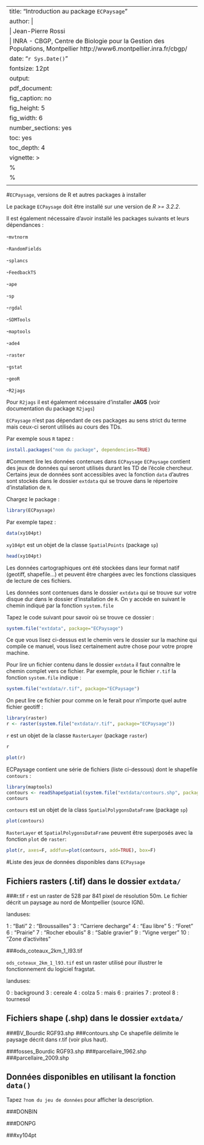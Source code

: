 
---
title: "Introduction au package `ECPaysage`"
author: | 
  | Jean-Pierre Rossi
  | INRA - CBGP, Centre de Biologie pour la Gestion des Populations, Montpellier http://www6.montpellier.inra.fr/cbgp/
date: "`r Sys.Date()`"
fontsize: 12pt
output:
   pdf_document:
     fig_caption: no
     fig_height: 5
     fig_width: 6
     number_sections: yes
     toc: yes
     toc_depth: 4
vignette: >
  %\VignetteIndexEntry{introduction_ecpaysage}
  %\VignetteEngine{knitr::rmarkdown}
  \usepackage[utf8]{inputenc}
---

#`ECPaysage`, versions de R et autres packages à installer

Le package `ECPaysage` doit être installé sur une version de *R >= 3.2.2*.

Il est également nécessaire d'avoir installé les packages suivants et leurs dépendances :

-`mvtnorm`

-`RandomFields`

-`splancs`

-`FeedbackTS`

-`ape`

-`sp`

-`rgdal`

-`SDMTools`

-`maptools`

-`ade4`

-`raster`

-`gstat`

-`geoR`

-`R2jags`

Pour `R2jags` il est également nécessaire d'installer **JAGS** (voir documentation du package `R2jags`)

`ECPaysage` n'est pas dépendant de ces packages au sens strict du terme mais ceux-ci seront utilisés au cours des TDs.

Par exemple sous `R` tapez :
```r
install.packages("nom du package", dependencies=TRUE)
```



#Comment lire les données contenues dans `ECPaysage`
`ECPaysage` contient des jeux de données qui seront utilisés durant les TD de l'école chercheur. Certains jeux de données sont accessibles avec la fonction `data` d'autres sont stockés dans le dossier `extdata` qui se trouve dans le répertoire d'installation de `R`.

Chargez le package :

```r
library(ECPaysage)
```


Par exemple tapez :

```r
data(xy104pt)
```

`xy104pt` est un objet de la classe `SpatialPoints` (package `sp`) 

```r
head(xy104pt)
```

Les données cartographiques ont été stockées dans leur format natif (geotiff, shapefile...) et peuvent être chargées avec les fonctions classiques de lecture de ces fichiers.

Les données sont contenues dans le dossier `extdata` qui se trouve sur votre disque dur dans le dossier d'installation de `R`. On y accède en suivant le chemin indiqué par la fonction `system.file`

Tapez le code suivant pour savoir où se trouve ce dossier :

```r
system.file("extdata", package="ECPaysage")
```

Ce que vous lisez ci-dessus est le chemin vers le dossier sur la machine qui compile ce manuel, vous lisez certainement autre chose pour votre propre machine.

Pour lire un fichier contenu dans le dossier `extdata` il faut connaître le chemin complet vers ce fichier. Par exemple, pour le fichier `r.tif` la fonction `system.file` indique :

```r
system.file("extdata/r.tif", package="ECPaysage")
```

On peut lire ce fichier pour comme on le ferait pour n'importe quel autre fichier geotiff :

```r
library(raster)
r <- raster(system.file("extdata/r.tif", package="ECPaysage")) 
```

`r` est un objet de la classe `RasterLayer` (package `raster`)

```r
r
```

```r
plot(r)
```

ECPaysage contient une série de fichiers (liste ci-dessous) dont le shapefile `contours` :

```r
library(maptools)
contours <- readShapeSpatial(system.file("extdata/contours.shp", package="ECPaysage"))
contours
```

`contours` est un objet de la class `SpatialPolygonsDataFrame` (package `sp`)
  
```r
plot(contours)
```

`RasterLayer` et `SpatialPolygonsDataFrame` peuvent être superposés avec la fonction `plot`
 de `raster`:
 
```r
plot(r, axes=F, addfun=plot(contours, add=TRUE), box=F) 
```

#Liste des jeux de données disponibles dans `ECPaysage`

## Fichiers rasters (.tif) dans le dossier `extdata/`

###r.tif
`r` est un raster de 528 par 841 pixel de résolution 50m. Le fichier décrit un paysage au nord de Montpellier (source IGN).

landuses:

1 : "Bati"
2 : "Broussailles"
3 : "Carriere decharge"
4 : "Eau libre"
5 : "Foret"
6 : "Prairie"
7 : "Rocher eboulis"
8 : "Sable gravier"
9 : "Vigne verger"
10 : "Zone d'activites"

             

###ods_coteaux_2km_1_l93.tif

`ods_coteaux_2km_1_l93.tif` est un raster utilisé pour illustrer le fonctionnement du logiciel fragstat.

landuses:


0 : background
3 : cereale
4 : colza
5 : mais
6 : prairies
7 : proteol
8 : tournesol


## Fichiers shape (.shp) dans le dossier `extdata/`

###BV_Bourdic RGF93.shp
###contours.shp
Ce shapefile délimite le paysage décrit dans r.tif (voir plus haut).

###fosses_Bourdic RGF93.shp
###parcellaire_1962.shp
###parcellaire_2009.shp

## Données disponibles en utilisant la fonction `data()`
Tapez `?nom du jeu de données` pour afficher la description.

###DONBIN

###DONPG

###xy104pt
